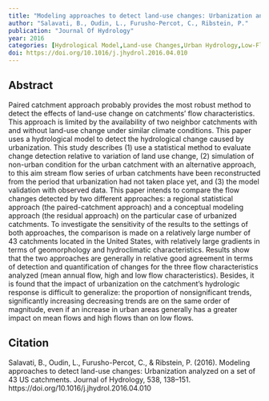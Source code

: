 ```yaml
---
title: "Modeling approaches to detect land-use changes: Urbanization analyzed on a set of 43 US catchments"
author: "Salavati, B., Oudin, L., Furusho-Percot, C., Ribstein, P."
publication: "Journal Of Hydrology"
year: 2016
categories: [Hydrological Model,Land-use Changes,Urban Hydrology,Low-Flows]
doi: https://doi.org/10.1016/j.jhydrol.2016.04.010
---
```


## Abstract

Paired catchment approach probably provides the most robust method to detect the effects of land-use change on catchments’ flow characteristics. This approach is limited by the availability of two neighbor catchments with and without land-use change under similar climate conditions. This paper uses a hydrological model to detect the hydrological change caused by urbanization. This study describes (1) use a statistical method to evaluate change detection relative to variation of land use change, (2) simulation of non-urban condition for the urban catchment with an alternative approach, to this aim stream flow series of urban catchments have been reconstructed from the period that urbanization had not taken place yet, and (3) the model validation with observed data. This paper intends to compare the flow changes detected by two different approaches: a regional statistical approach (the paired-catchment approach) and a conceptual modeling approach (the residual approach) on the particular case of urbanized catchments. To investigate the sensitivity of the results to the settings of both approaches, the comparison is made on a relatively large number of 43 catchments located in the United States, with relatively large gradients in terms of geomorphology and hydroclimatic characteristics. Results show that the two approaches are generally in relative good agreement in terms of detection and quantification of changes for the three flow characteristics analyzed (mean annual flow, high and low flow characteristics). Besides, it is found that the impact of urbanization on the catchment’s hydrologic response is difficult to generalize: the proportion of nonsignificant trends, significantly increasing decreasing trends are on the same order of magnitude, even if an increase in urban areas generally has a greater impact on mean flows and high flows than on low flows.

## Citation

Salavati, B., Oudin, L., Furusho-Percot, C., & Ribstein, P. (2016). Modeling approaches to detect land-use changes: Urbanization analyzed on a set of 43 US catchments. Journal of Hydrology, 538, 138–151. https://doi.org/10.1016/j.jhydrol.2016.04.010

